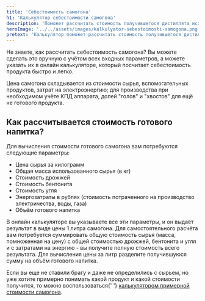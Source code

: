 ```yaml
---
title: 'Себестоимость самогона'
h1: 'Калькулятор себестоимости самогона'
description: 'Поможет рассчитать стоимость получившегося дистиллята исходя из затрат на сырье и ингредиенты'
heroImage: '../../assets/images/kalkulyator-sebestoimosti-samogona.png'
pretext: 'Калькулятор поможет рассчитать стоимость получившегося дистиллята исходя из затрат на сырье и ингредиенты.'
---
```


<p className='mt-6'>
	Не знаете, как рассчитать себестоимость самогона? Вы можете сделать это вручную с учётом всех
	входных параметров, а можете указать их в онлайн калькуляторе, который посчитает себестоимость
	продукта быстро и легко.
</p>
<p className='mt-6'>
	Цена самогона складывается из стоимости сырья, вспомогательных продуктов, затрат на
	электроэнергию; для производства при необходимом учёте КПД аппарата, долей "голов" и "хвостов" для
	ещё не готового продукта.
</p>
<h2 className='text-4xl mt-6'>Как рассчитывается стоимость готового напитка?</h2>
<p className='mt-6'>
	Для вычисления стоимости готового самогона вам потребуются следующие параметры:
</p>
<ul className='mt-6 list-disc pl-6'>
	<li>Цена сырья за килограмм</li>
	<li>Общая масса использованного сырья (в кг)</li>
	<li>Стоимость дрожжей</li>
	<li>Стоимость бентонита</li>
	<li>Стоимость угля</li>
	<li>Энергозатраты в рублях (стоимость потраченного на производство электричества, воды, газа)</li>
	<li>Объём готового напитка</li>
</ul>
<p className='mt-6'>
	В онлайн калькуляторе вы указываете все эти параметры, и он выдаёт результат в виде цены 1 литра
	самогона. Для самостоятельного расчёта вам потребуется суммировать общую стоимость сырья (масса,
	помноженная на цену) с общей стоимостью дрожжей, бентонита и угля и с затратами на энергию - вы
	получите полную стоимость всего результата. Для вычисления цены за литр разделите получившуюся
	сумму на объём готового напитка.
</p>
<p className='mt-6'>
	Если вы еще не ставили брагу и даже не определились с сырьем, но уже хотите примерно понимать
	какой продукт и какой стоимости получится, то можно воспользоваться{' '}
	<a href='/primernaya-stoimost-samogona'>калькулятором примерной стоимости самогона</a>.
</p>
